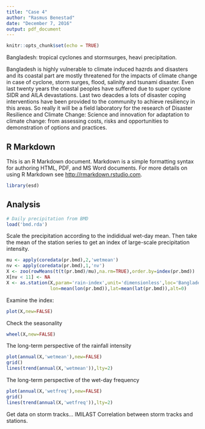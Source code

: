 ```yaml
---
title: "Case 4"
author: "Rasmus Benestad"
date: "December 7, 2016"
output: pdf_document
---
```


```r
knitr::opts_chunk$set(echo = TRUE)
```

Bangladesh: tropical cyclones and stormsurges, heavi precipitation. 

Bangladesh is highly vulnerable to climate induced hazrds and disasters and its coastal part are mostly threatened for the impacts of climate change in case of cyclone, storm surges, flood, salinity and tsunami disaster. Even last twenty years the coastal peoples have suffered due to super cyclone SIDR and AILA devastations. Last two deacdes a lots of disaster coping interventions have been provided to the community to achieve resiliency in this areas. So really it will be a field laboratory for the research of Disaster Resilience and Climate Change: Science and innovation for adaptation to climate  change: from assessing costs, risks and opportunities to demonstration of options and practices.

## R Markdown

This is an R Markdown document. Markdown is a simple formatting syntax for authoring HTML, PDF, and MS Word documents. For more details on using R Markdown see <http://rmarkdown.rstudio.com>.



```r
library(esd)
```

## Analysis



```r
# Daily precipitation from BMD 
load('bmd.rda')
```

Scale the precipitation according to the indididual wet-day mean. Then take the mean of the station series to get an index of large-scale precipitation intensity.

```r
mu <- apply(coredata(pr.bmd),2,'wetmean')
nv <- apply(coredata(pr.bmd),1,'nv')
X <- zoo(rowMeans(t(t(pr.bmd)/mu),na.rm=TRUE),order.by=index(pr.bmd))
X[nv < 11] <- NA
X <- as.station(X,param='rain-index',unit='dimensionless',loc='Bangladesh',
                lon=mean(lon(pr.bmd)),lat=mean(lat(pr.bmd)),alt=0)
```

Examine the index:

```r
plot(X,new=FALSE)
```

Check the seasonality

```r
wheel(X,new=FALSE)
```

The long-term perspective of the rainfall intensity

```r
plot(annual(X,'wetmean'),new=FALSE)
grid()
lines(trend(annual(X,'wetmean')),lty=2)
```

The long-term perspective of the wet-day frequency

```r
plot(annual(X,'wetfreq'),new=FALSE)
grid()
lines(trend(annual(X,'wetfreq')),lty=2)
```

Get data on storm tracks... IMILAST
Correlation between storm tracks and stations.

